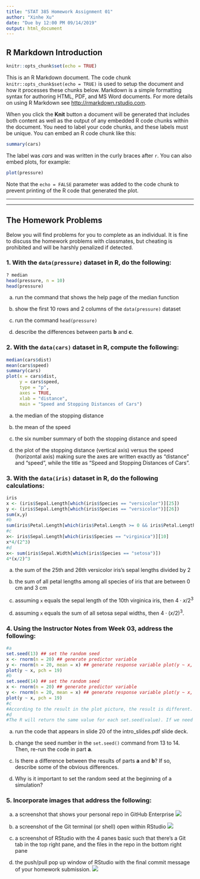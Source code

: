 ```yaml
---
title: "STAT 385 Homework Assignment 01"
author: "Xinhe Xu"
date: "Due by 12:00 PM 09/14/2019"
output: html_document
---
```


## R Markdown Introduction

```r
knitr::opts_chunk$set(echo = TRUE)
```

This is an R Markdown document. The code chunk `knitr::opts_chunk$set(echo = TRUE)` is used to setup the document and how it processes these chunks below. Markdown is a simple formatting syntax for authoring HTML, PDF, and MS Word documents. For more details on using R Markdown see <http://rmarkdown.rstudio.com>.

When you click the **Knit** button a document will be generated that includes both content as well as the output of any embedded R code chunks within the document. You need to label your code chunks, and these labels must be unique. You can embed an R code chunk like this:

```r
summary(cars)
```

The label was *cars* and was written in the curly braces after `r`. You can also embed plots, for example:

```r
plot(pressure)
```

Note that the `echo = FALSE` parameter was added to the code chunk to prevent printing of the R code that generated the plot.

***

***

## The Homework Problems

Below you will find problems for you to complete as an individual. It is fine to discuss the homework problems with classmates, but cheating is prohibited and will be harshly penalized if detected.


### 1. With the `data(pressure)` dataset in R, do the following:
```r
? median
head(pressure, n = 10)
head(pressure)
```


a. run the command that shows the help page of the median function

b. show the first 10 rows and 2 columns of the `data(pressure)` dataset

c. run the command `head(pressure)`

d. describe the differences between parts **b** and **c**.

### 2. With the `data(cars)` dataset in R, compute the following:
```r
median(cars$dist)
mean(cars$speed)
summary(cars)
plot(x = cars$dist, 
     y = cars$speed, 
     type = "p", 
     axes = TRUE, 
     xlab = "distance", 
     main = "Speed and Stopping Distances of Cars")
```

a. the median of the stopping distance

b. the mean of the speed

c. the six number summary of both the stopping distance and speed

d. the plot of the stopping distance (vertical axis) versus the speed (horizontal axis) making sure the axes are written exactly as "distance" and "speed", while the title as "Speed and Stopping Distances of Cars".

### 3. With the `data(iris)` dataset in R, do the following calculations:

```r
iris
x <- (iris$Sepal.Length[which(iris$Species == "versicolor")][25])
y <- (iris$Sepal.Length[which(iris$Species == "versicolor")][26])
sum(x,y)
#b
sum(iris$Petal.Length[which(iris$Petal.Length >= 0 && iris$Petal.Length <= 3)])
#c
x<- iris$Sepal.Length[which(iris$Species == "virginica")][10]
x*4/(2^3)
#d
x<- sum(iris$Sepal.Width[which(iris$Species == "setosa")])
4*(x/2)^3
```

a. the sum of the 25th and 26th versicolor iris's sepal lengths divided by 2

b. the sum of all petal lengths among all species of iris that are between 0 cm and 3 cm


c. assuming `x` equals the sepal length of the 10th virginica iris, then $4\cdot x/2^3$


d. assuming `x` equals the sum of all setosa sepal widths, then $4\cdot(x/2)^3$.


### 4. Using the Instructor Notes from Week 03, address the following:
```r
#a
set.seed(13) ## set the random seed
x <- rnorm(n = 20) ## generate predictor variable
y <- rnorm(n = 20, mean = x) ## generate response variable plot(y ~ x, pch = 19) ## plot (x,y) pairs
plot(y ~ x, pch = 19)
#b
set.seed(14) ## set the random seed
x <- rnorm(n = 20) ## generate predictor variable
y <- rnorm(n = 20, mean = x) ## generate response variable plot(y ~ x, pch = 19) ## plot (x,y) pairs
plot(y ~ x, pch = 19)
#c 
#According to the result in the plot picture, the result is different.
#d
#The R will return the same value for each set.seed(value). If we need to get the results to be reproducible, set the random seed is valuable.
```

a. run the code that appears in slide 20 of the intro_slides.pdf slide deck.

b. change the seed number in the `set.seed()` command from 13 to 14. Then, re-run the code in part **a**.

c. Is there a difference between the results of parts **a** and **b**? If so, describe some of the obvious differences.

d. Why is it important to set the random seed at the beginning of a simulation?

### 5. Incorporate images that address the following:

a. a screenshot that shows your personal repo in GitHub Enterprise
![](/Users/mac/Desktop/stat385.png)
b. a screenshot of the Git terminal (or shell) open within RStudio
![](/Users/mac/Desktop/stat385 hw1.2 .png)
c. a screenshot of RStudio with the 4 panes basic such that there's a Git tab in the top right pane, and the files in the repo in the bottom right pane

d. the push/pull pop up window of RStudio with the final commit message of your homework submission.
![](/Users/mac/Desktop/stat385hw1.3.png)